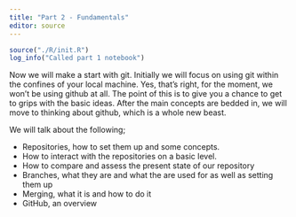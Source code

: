 ```yaml
---
title: "Part 2 - Fundamentals"
editor: source
---
```


```r
source("./R/init.R")
log_info("Called part 1 notebook")
```

Now we will make a start with git.
Initially we will focus on using git within the confines of your local machine.
Yes, that's right, for the moment, we won't be using github at all.
The point of this is to give you a chance to get to grips with the basic ideas.
After the main concepts are bedded in, we will move to thinking about github, which is a whole new beast.

We will talk about the following;

+ Repositories, how to set them up and some concepts.
+ How to interact with the repositories on a basic level.
+ How to compare and assess the present state of our repository
+ Branches, what they are and what the are used for as well as setting them up
+ Merging, what it is and how to do it
+ GitHub, an overview

